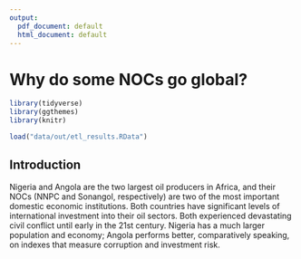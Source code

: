 ```yaml
---
output:
  pdf_document: default
  html_document: default
---
```

# Why do some NOCs go global? {#paper2}

<!-- Word Count, August 28th: 3,593 -->

```r
library(tidyverse)
library(ggthemes)
library(knitr)

load("data/out/etl_results.RData")
```

## Introduction {#intro02}

Nigeria and Angola are the two largest oil producers in Africa, and their NOCs (NNPC and Sonangol, respectively) are two of the most important domestic economic institutions. Both countries have significant levels of international investment into their oil sectors. Both experienced devastating civil conflict until early in the 21st century. Nigeria has a much larger population and economy; Angola performs better, comparatively speaking, on indexes that measure corruption and investment risk.













